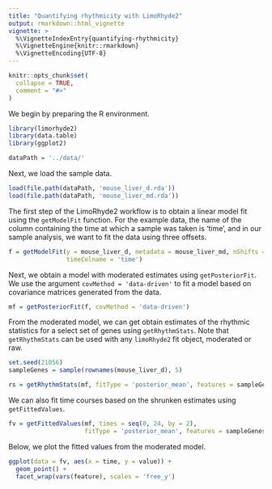 ```yaml
---
title: "Quantifying rhythmicity with LimoRhyde2"
output: rmarkdown::html_vignette
vignette: >
  %\VignetteIndexEntry{quantifying-rhythmicity}
  %\VignetteEngine{knitr::rmarkdown}
  %\VignetteEncoding{UTF-8}
---
```


```r
knitr::opts_chunk$set(
  collapse = TRUE,
  comment = "#>"
)
```

We begin by preparing the R environment.

```r
library(limorhyde2)
library(data.table)
library(ggplot2)

dataPath = '../data/'
```
Next, we load the sample data.

```r
load(file.path(dataPath, 'mouse_liver_d.rda'))
load(file.path(dataPath, 'mouse_liver_md.rda'))
```

The first step of the LimoRhyde2 workflow is to obtain a linear model fit using the
`getModelFit` function. For the example data, the name of the column containing 
the time at which a sample was taken is 'time', and in our sample analysis,
we want to fit the data using three offsets.

```r
f = getModelFit(y = mouse_liver_d, metadata = mouse_liver_md, nShifts = 3, 
                timeColname = 'time')
```

Next, we obtain a model with moderated estimates using `getPosteriorFit`. We use
the argument `covMethod = 'data-driven'` to fit a model based on covariance matrices
generated from the data.

```r
mf = getPosteriorFit(f, covMethod = 'data-driven')
```

From the moderated model, we can get obtain estimates of the rhythmic statistics
for a select set of genes using `getRhythmStats`. Note that `getRhythmStats` can
be used with any `limoRhyde2` fit object, moderated or raw.

```r
set.seed(21056)
sampleGenes = sample(rownames(mouse_liver_d), 5)

rs = getRhythmStats(mf, fitType = 'posterior_mean', features = sampleGenes)
```

We can also fit time courses based on the shrunken estimates using `getFittedValues`.

```r
fv = getFittedValues(mf, times = seq(0, 24, by = 2), 
                     fitType = 'posterior_mean', features = sampleGenes)
```

Below, we plot the fitted values from the moderated model.

```r

ggplot(data = fv, aes(x = time, y = value)) +
  geom_point() +
  facet_wrap(vars(feature), scales = 'free_y')

```